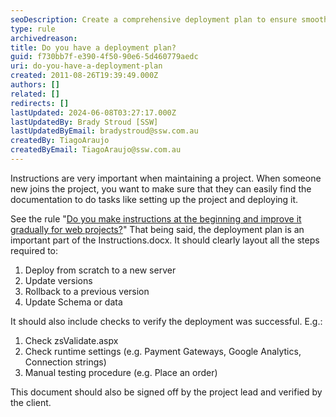 ```yaml
---
seoDescription: Create a comprehensive deployment plan to ensure smooth updates and rollbacks, including step-by-step instructions for deploying from scratch, updating versions, rolling back, and updating schema or data.
type: rule
archivedreason:
title: Do you have a deployment plan?
guid: f730bb7f-e390-4f50-90e6-5d460779aedc
uri: do-you-have-a-deployment-plan
created: 2011-08-26T19:39:49.000Z
authors: []
related: []
redirects: []
lastUpdated: 2024-06-08T03:27:17.000Z
lastUpdatedBy: Brady Stroud [SSW]
lastUpdatedByEmail: bradystroud@ssw.com.au
createdBy: TiagoAraujo
createdByEmail: TiagoAraujo@ssw.com.au
---
```


Instructions are very important when maintaining a project. When someone new joins the project, you want to make sure that they can easily find the documentation to do tasks like setting up the project and deploying it.

See the rule "[Do you make instructions at the beginning and improve it gradually for web projects?](/do-you-make-instructions-at-the-beginning-of-a-project-and-improve-them-gradually)"
That being said, the deployment plan is an important part of the Instructions.docx. It should clearly layout all the steps required to:

1. Deploy from scratch to a new server
2. Update versions
3. Rollback to a previous version
4. Update Schema or data

It should also include checks to verify the deployment was successful. E.g.:

1. Check zsValidate.aspx
2. Check runtime settings (e.g. Payment Gateways, Google Analytics, Connection strings)
3. Manual testing procedure (e.g. Place an order)

This document should also be signed off by the project lead and verified by the client.
